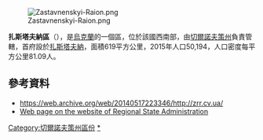 {{coord|48|31|21|N|25|50|40|E|source:itwiki_type:adm2nd|display=title}}

[[Image:Zastavnenskyi-Raion.png|right]]

'''扎斯塔夫納區'''（{{lang-uk|Заставнівський район}}），是[[烏克蘭|烏克蘭]]的一個區，位於該國西南部，由[[切爾諾夫策州|切爾諾夫策州]]負責管轄，首府設於[[扎斯塔夫納|扎斯塔夫納]]，面積619平方公里，2015年人口50,194，人口密度每平方公里81.09人。

==參考資料==
* https://web.archive.org/web/20140517223346/http://zrr.cv.ua/ 
* [https://web.archive.org/web/20091026083957/http://www.bucoda.cv.ua/bukovina/6/index.html Web page on the website of Regional State Administration] {{uk icon}}

[[Category:切爾諾夫策州區份|Category:切爾諾夫策州區份]]
[[Category:扎斯塔夫納區|*]]


{{Chernivtsi-geo-stub}}